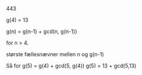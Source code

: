 443


g(4) = 13

g(n) = g(n-1) + gcd(n, g(n-1)) 

for n > 4.

største fællesnævner mellen n og g(n-1)

Så for g(5) = g(4) + gcd(5, g(4))
g(5) = 13 + gcd(5,13)